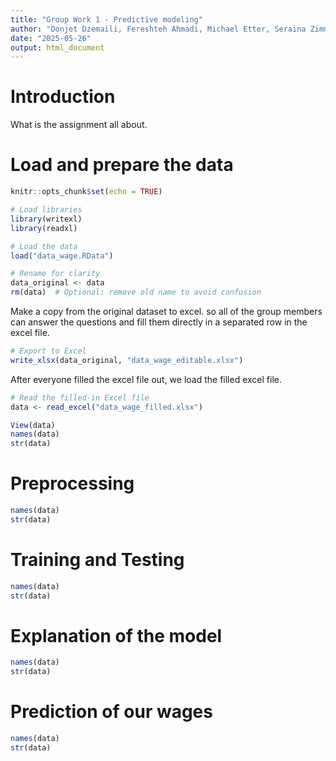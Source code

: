 ```yaml
---
title: "Group Work 1 - Predictive modeling"
author: "Donjet Dzemaili, Fereshteh Ahmadi, Michael Etter, Seraina Zimmermann"
date: "2025-05-26"
output: html_document
---
```


# Introduction
What is the assignment all about. 

# Load and prepare the data

```r
knitr::opts_chunk$set(echo = TRUE)

# Load libraries
library(writexl)
library(readxl)

# Load the data
load("data_wage.RData")

# Rename for clarity
data_original <- data
rm(data)  # Optional: remove old name to avoid confusion

```

Make a copy from the original dataset to excel. so all of the group members can answer the questions and fill them directly in a separated row in the excel file. 
```r

# Export to Excel
write_xlsx(data_original, "data_wage_editable.xlsx")

```

After everyone filled the excel file out, we load the filled excel file. 

```r

# Read the filled-in Excel file
data <- read_excel("data_wage_filled.xlsx")

```

```r
View(data)
names(data)
str(data)

```

# Preprocessing

```r

names(data)
str(data)

```


# Training and Testing

```r

names(data)
str(data)

```

# Explanation of the model

```r

names(data)
str(data)

```

# Prediction of our wages

```r

names(data)
str(data)

```

